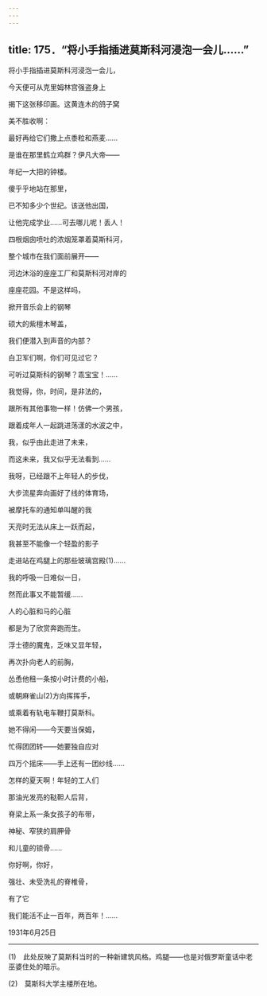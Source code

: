 ```yaml
---
---
---
```

title: 175．“将小手指插进莫斯科河浸泡一会儿……”
---




将小手指插进莫斯科河浸泡一会儿，

今天便可从克里姆林宫强盗身上

揭下这张移印画。这黄连木的鸽子窝

美不胜收啊：

最好再给它们撒上点黍粒和燕麦……

是谁在那里鹤立鸡群？伊凡大帝——

年纪一大把的钟楼。

傻乎乎地站在那里，

已不知多少个世纪。该送他出国，

让他完成学业……可去哪儿呢！丢人！

四根烟囱喷吐的浓烟笼罩着莫斯科河，

整个城市在我们面前展开——

河边沐浴的座座工厂和莫斯科河对岸的

座座花园。不是这样吗，

掀开音乐会上的钢琴

硕大的紫檀木琴盖，

我们便潜入到声音的内部？

白卫军们啊，你们可见过它？

可听过莫斯科的钢琴？乖宝宝！……

我觉得，你，时间，是非法的，

跟所有其他事物一样！仿佛一个男孩，

跟着成年人一起跳进荡漾的水波之中，

我，似乎由此走进了未来，

而这未来，我又似乎无法看到……

我呀，已经跟不上年轻人的步伐，

大步流星奔向画好了线的体育场，

被摩托车的通知单叫醒的我

天亮时无法从床上一跃而起，

我甚至不能像一个轻盈的影子

走进站在鸡腿上的那些玻璃宫殿(1)……

我的呼吸一日难似一日，

然而此事又不能暂缓……

人的心脏和马的心脏

都是为了欣赏奔跑而生。

浮士德的魔鬼，乏味又显年轻，

再次扑向老人的前胸，

怂恿他租一条按小时计费的小船，

或朝麻雀山(2)方向挥挥手，

或乘着有轨电车鞭打莫斯科。

她不得闲——今天要当保姆，

忙得团团转——她要独自应对

四万个摇床——手上还有一团纱线……

怎样的夏天啊！年轻的工人们

那油光发亮的鞑靼人后背，

脊梁上系一条女孩子的布带，

神秘、窄狭的肩胛骨

和儿童的锁骨……

你好啊，你好，

强壮、未受洗礼的脊椎骨，

有了它

我们能活不止一百年，两百年！……

1931年6月25日



* * *



(1)　此处反映了莫斯科当时的一种新建筑风格。鸡腿——也是对俄罗斯童话中老巫婆住处的暗示。

(2)　莫斯科大学主楼所在地。
